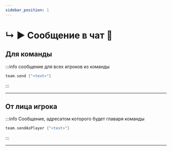 ```yaml
---
sidebar_position: 1
---
```


# ↳ ▶ Сообщение в чат 📨

## Для команды

:::info сообщение для всех игроков из команды
```kts
team.send {"<text>"}
```
:::

---

## От лица игрока

:::info Сообщение, адресатом которого будет главаря команды
```kts
team.sendAsPlayer {"<text>"}
```
:::

---